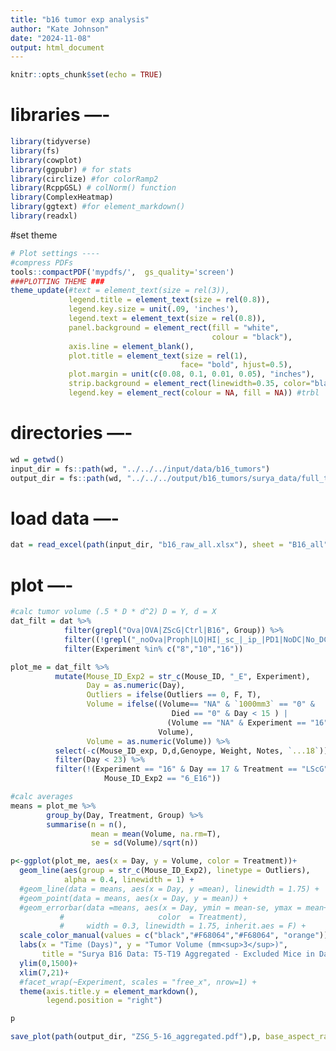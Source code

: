 ```yaml
---
title: "b16 tumor exp analysis"
author: "Kate Johnson"
date: "2024-11-08"
output: html_document
---
```


```r
knitr::opts_chunk$set(echo = TRUE)
```
# libraries ----
```r
library(tidyverse)
library(fs)
library(cowplot)
library(ggpubr) # for stats
library(circlize) #for colorRamp2
library(RcppGSL) # colNorm() function
library(ComplexHeatmap)
library(ggtext) #for element_markdown()
library(readxl)
```
#set theme
```r
# Plot settings ----
#compress PDFs
tools::compactPDF('mypdfs/',  gs_quality='screen')
###PLOTTING THEME ###
theme_update(#text = element_text(size = rel(3)),
             legend.title = element_text(size = rel(0.8)),
             legend.key.size = unit(.09, 'inches'),
             legend.text = element_text(size = rel(0.8)),
             panel.background = element_rect(fill = "white",
                                             colour = "black"),
             axis.line = element_blank(),
             plot.title = element_text(size = rel(1), 
                                      face= "bold", hjust=0.5),
             plot.margin = unit(c(0.08, 0.1, 0.01, 0.05), "inches"),
             strip.background = element_rect(linewidth=0.35, color="black"),
             legend.key = element_rect(colour = NA, fill = NA)) #trbl
```

# directories ----
```r
wd = getwd()
input_dir = fs::path(wd, "../../../input/data/b16_tumors")
output_dir = fs::path(wd, "../../../output/b16_tumors/surya_data/full_table")
```


# load data ----
```r
dat = read_excel(path(input_dir, "b16_raw_all.xlsx"), sheet = "B16_all") 

```

# plot ----
```r
#calc tumor volume (.5 * D * d^2) D = Y, d = X
dat_filt = dat %>% 
            filter(grepl("Ova|OVA|ZScG|Ctrl|B16", Group)) %>%
            filter((!grepl("_noOva|Proph|LO|HI|_sc_|_ip_|PD1|NoDC|No_DC|B16", Group))) %>%
            filter(Experiment %in% c("8","10","16"))

plot_me = dat_filt %>%
          mutate(Mouse_ID_Exp2 = str_c(Mouse_ID, "_E", Experiment),
                 Day = as.numeric(Day),
                 Outliers = ifelse(Outliers == 0, F, T),
                 Volume = ifelse((Volume== "NA" & `1000mm3` == "0" & 
                                    Died == "0" & Day < 15 ) | 
                                   (Volume == "NA" & Experiment == "16" & Day < 20), 0,
                                 Volume),
                 Volume = as.numeric(Volume)) %>%
          select(-c(Mouse_ID_exp, D,d,Genoype, Weight, Notes, `...18`)) %>%
          filter(Day < 23) %>%
          filter(!(Experiment == "16" & Day == 17 & Treatment == "LScG" & 
                     Mouse_ID_Exp2 == "6_E16")) 

#calc averages
means = plot_me %>%
        group_by(Day, Treatment, Group) %>%
        summarise(n = n(),
                  mean = mean(Volume, na.rm=T),
                  se = sd(Volume)/sqrt(n))  

p<-ggplot(plot_me, aes(x = Day, y = Volume, color = Treatment))+
  geom_line(aes(group = str_c(Mouse_ID_Exp2), linetype = Outliers),
            alpha = 0.4, linewidth = 1) +
  #geom_line(data = means, aes(x = Day, y =mean), linewidth = 1.75) +
  #geom_point(data = means, aes(x = Day, y = mean)) +
  #geom_errorbar(data =means, aes(x = Day, ymin = mean-se, ymax = mean+se,
           #                     color  = Treatment), 
           #     width = 0.3, linewidth = 1.75, inherit.aes = F) +
  scale_color_manual(values = c("black","#F68064","#F68064", "orange")) +
  labs(x = "Time (Days)", y = "Tumor Volume (mm<sup>3</sup>)", 
       title = "Surya B16 Data: T5-T19 Aggregated - Excluded Mice in Dashed Lines") +
  ylim(0,1500)+
  xlim(7,21)+
  #facet_wrap(~Experiment, scales = "free_x", nrow=1) +
  theme(axis.title.y = element_markdown(),
        legend.position = "right")

p

save_plot(path(output_dir, "ZSG_5-16_aggregated.pdf"),p, base_aspect_ratio = 1.25 )

```

